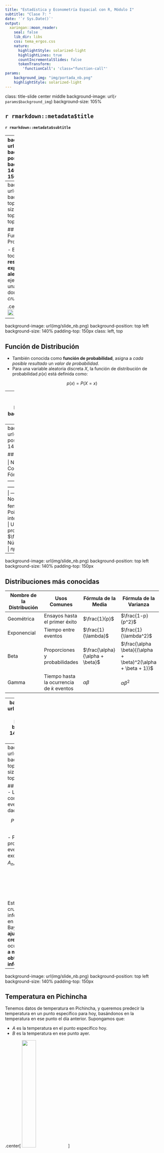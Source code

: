 ```yaml
---
title: "Estadística y Econometría Espacial con R, Módulo I"
subtitle: "Clase 7: "  
date: '`r Sys.Date()`'
output:
  xaringan::moon_reader:
    seal: false
    lib_dir: libs
    css: tema_ergos.css
    nature:
      highlightStyle: solarized-light   
      highlightLines: true
      countIncrementalSlides: false
      tokenTransform:
        'functionCall': 'class="function-call"'
params: 
    background_img: "img/portada_nb.png"
    highlightStyle: solarized-light
---
```


class: title-slide center middle
background-image: url(`r params$background_img`)
background-size: 105%

## `r rmarkdown::metadata$title`
#### `r rmarkdown::metadata$subtitle`

---
background-image: url(img/slide_nb.png)
background-position: top left
background-size: 140%
padding-top: 150px


## Definición de Probabilidad

- **Probabilidad:** Medida de la certeza de que un evento ocurra. 
- Se denota comúnmente por $P(A)$, donde $A$ es el *evento de interés*. 
- La **probabilidad de cualquier evento** se encuentra en el *intervalo* $[0, 1]$, donde 0 indica la imposibilidad del evento y 1 indica certeza absoluta.

.center[
<img src=https://curvebreakerstestprep.com/wp-content/uploads/2021/04/Probability-Line.png width="60%">
]

---
background-image: url(img/slide_nb.png)
background-position: top left
background-size: 140%
padding-top: 150px
class: left, top

## Dominio de la Función de Probabilidad 

- Es el **conjunto** de todos los **posibles resultados** de un **experimento aleatorio**. 
- Por ejemplo, si lanzamos una moneda, el dominio es $\{cara, cruz\}$.

.center[
<img src=https://www.esan.edu.pe/images/blog/2016/10/10/probabilidades-principal.jpg width="80%">
]

---
background-image: url(img/slide_nb.png)
background-position: top left
background-size: 140%
padding-top: 150px
class: left, top

## Función de Distribución

- También conocida como **función de probabilidad**, asigna a *cada posible resultado* un *valor de probabilidad*. 
- Para una variable aleatoria discreta $X$, la función de distribución de probabilidad $p(x)$ está definida como: 

$$p(x) = P(X = x)$$

---
background-image: url(img/slide_nb.png)
background-position: top left
background-size: 140%
padding-top: 150px
class: left, top

## Función de Distribución Acumulada (FDA)

- $F(x)$: es la **probabilidad** de que la *variable aleatoria* $X$ tome un *valor menor o igual* a $x$. 
- Matemáticamente, se expresa como: $$F(x) = P(X \leq x)$$

---
background-image: url(img/slide_nb.png)
background-position: top left
background-size: 140%
padding-top: 150px

## Distribuciones más conocidas 

| Nombre de la Distribución | Usos Comunes                                        | Fórmula de la Media | Fórmula de la Varianza |
| ------------------------- | --------------------------------------------------- | ------------------- | ---------------------- |
| Normal                    | Datos continuos, fenómenos naturales                | $\mu$               | $\sigma^2$             |
| Poisson                   | Número de eventos en un intervalo de tiempo/espacio | $\lambda$           | $\lambda$              |
| Uniforme                  | Eventos igualmente probables                        | $\frac{a + b}{2}$   | $\frac{(b - a)^2}{12}$ |
| Binomial                  | Número de éxitos en$n$ ensayos                      | $np$                | $np(1-p)$              |


---
background-image: url(img/slide_nb.png)
background-position: top left
background-size: 140%
padding-top: 150px

## Distribuciones más conocidas

| Nombre de la Distribución  |  Usos Comunes | Fórmula de la Media  |  Fórmula de la Varianza |
|---|---|---|---|
|Geométrica|Ensayos hasta el primer éxito| $\frac{1}{p}$| $\frac{1-p}{p^2}$|
|Exponencial|Tiempo entre eventos| $\frac{1}{\lambda}$| $\frac{1}{\lambda^2}$|
|Beta|Proporciones y probabilidades| $\frac{\alpha}{\alpha + \beta}$| $\frac{\alpha \beta}{(\alpha + \beta)^2(\alpha + \beta + 1)}$|
|Gamma|Tiempo hasta la ocurrencia de $k$ eventos| $\alpha \beta$| $\alpha \beta^2$|

---
background-image: url(img/slide_nb.png)
background-position: top left
background-size: 140%
padding-top: 150px

## Teorema de Bayes 

- Permite actualizar las **probabilidades iniciales** (a priori) basadas en **nueva información** (evidencia).
- El teorema se expresa como: $$P(A|B) = \frac{P(B|A) \cdot P(A)}{P(B)}$$
- Donde $P(A|B)$ es la probabilidad de que ocurra $A$ dado que $B$ ha ocurrido.
- $P(B|A)$ es la probabilidad de que ocurra $B$ dado que $A$ ha ocurrido.
- $P(A)$ es la probabilidad a priori de $A$.
- $P(B)$ es la probabilidad total de $B$.

---
background-image: url(img/slide_nb.png)
background-position: top left
background-size: 140%
padding-top: 150px

## Teorema de Bayes 
- La probabilidad conjunta de dos eventos $A$ y $B$ está dada por:

$$P(A \cap B) = P(B|A) \cdot P(A)$$

- Para la suma de probabilidades de eventos mutuamente excluyentes $A_1, A_2, \ldots, A_n$, la fórmula es:

$$P(B) = \sum_{i=1}^{n} P(B|A_i) \cdot P(A_i)$$

Estas fórmulas son cruciales para realizar inferencias basadas en el teorema de Bayes, permitiendo **ajustar nuestras creencias** sobre la ocurrencia de eventos **a medida que se obtiene nueva información**.

---
background-image: url(img/slide_nb.png)
background-position: top left
background-size: 140%
padding-top: 150px

## Temperatura en Pichincha 

Tenemos datos de temperatura en Pichincha, y queremos predecir la temperatura en un punto específico para hoy, basándonos en la temperatura en ese punto el día anterior. Supongamos que:

- $A$ es la temperatura en el punto específico hoy.
- $B$ es la temperatura en ese punto ayer.

.center[
<img src=https://upload.wikimedia.org/wikipedia/commons/thumb/1/1a/Pichincha_in_Ecuador_%28%2BGalapagos%29.svg/1200px-Pichincha_in_Ecuador_%28%2BGalapagos%29.svg.png width="30%">
]

---
background-image: url(img/slide_nb.png)
background-position: top left
background-size: 140%
padding-top: 150px

## Paso 1: Probabilidad a Priori $P(A)$

- Es nuestra mejor estimación de la temperatura de hoy sin considerar la información del día anterior. 
- Esta probabilidad se basa en datos históricos. 
- $P(A)$ viene dado por:
$$P(A) = \frac{1}{\sigma \sqrt{2\pi}} \exp\left(-\frac{(A - \mu)^2}{2\sigma^2}\right)$$

---
background-image: url(img/slide_nb.png)
background-position: top left
background-size: 140%
padding-top: 150px
class: left, top

## Paso 2: Probabilidad Condicional $P(B|A)$

- Es la probabilidad de que la temperatura ayer $(B)$ sea lo que fue, dado que la temperatura hoy $(A)$ es lo que estamos tratando de predecir. 
- Utilizamos una relación basada en datos históricos. 
- Asumimos que si la temperatura de hoy es $A$, la temperatura de ayer también sigue una distribución normal con media $A$ y la misma desviación estándar $\sigma$.

$$P(B|A) = \frac{1}{\sigma \sqrt{2\pi}} \exp\left(-\frac{(B - A)^2}{2\sigma^2}\right)$$

---
background-image: url(img/slide_nb.png)
background-position: top left
background-size: 140%
padding-top: 150px
center: middle

## Paso 3: Probabilidad Total $P(B)$-

- Es la probabilidad de que la temperatura de ayer sea $B$ sin importar la temperatura de hoy. 
- Esto también se basa en datos históricos y sigue la misma distribución normal con media histórica $\mu$ y desviación estándar $\sigma$.

$$P(B) = \frac{1}{\sigma \sqrt{2\pi}} \exp\left(-\frac{(B - \mu)^2}{2\sigma^2}\right)$$

---
background-image: url(img/slide_nb.png)
background-position: top left
background-size: 140%
padding-top: 150px


## Paso 4: Aplicación del Teorema de Bayes

- Usamos el Teorema de Bayes para **actualizar nuestra probabilidad a priori** $P(A)$ en **función de la información del día anterior** $B$:

$$P(A|B) = \frac{P(B|A) \cdot P(A)}{P(B)}$$

- Esta es nuestra probabilidad posterior ($P(A|B)$), la probabilidad de que la temperatura hoy sea $A$ dado que la temperatura ayer fue $B$.

---
background-image: url(img/slide_nb.png)
background-position: top left
background-size: 140%
padding-top: 150px

## Ejemplo 

Supongamos que:

- $\mu = 20°C$ 
- $\sigma = 5°C$
- $B = 22 °C$ (Temperatura ayer)
- Queremos calcular la probabilidad de que la temperatura hoy $(A)$ sea $21°C$.

.center[
<img src=https://www.sunbirddcim.com/sites/default/files/AdobeStock_471023909.jpeg width="50%">
]

---
background-image: url(img/slide_nb.png)
background-position: top left
background-size: 140%
padding-top: 150px

### Ejemplo

**Probabilidad a Priori**  $P(A = 21)$

$$P(A = 21) = \frac{1}{5 \sqrt{2\pi}} \exp\left(-\frac{(21 - 20)^2}{2 \cdot 5^2}\right)$$
    
**Probabilidad Condicional** $P(B = 22|A = 21)$

$$P(B = 22|A = 21) = \frac{1}{5 \sqrt{2\pi}} \exp\left(-\frac{(22 - 21)^2}{2 \cdot 5^2}\right)$$
   
**Probabilidad Total** $P(B = 22)$
$$P(B = 22) = \frac{1}{5 \sqrt{2\pi}} \exp\left(-\frac{(22 - 20)^2}{2 \cdot 5^2}\right)$$
    
**Probabilidad Posterior** $P(A = 21|B = 22)$
$$P(A = 21|B = 22) = \frac{P(B = 22|A = 21) \cdot P(A = 21)}{P(B = 22)}$$
    
